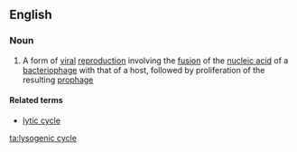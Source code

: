 ==English==

===Noun===
{{wikipedia}}
{{en-noun|head=[[lysogenic]] [[cycle]]}}

# {{label|en|biology}} A form of [[viral]] [[reproduction]] involving the [[fusion]] of the [[nucleic acid]] of a [[bacteriophage]] with that of a host, followed by proliferation of the resulting [[prophage]]

====Related terms====
* [[lytic cycle]]

[[ta:lysogenic cycle]]